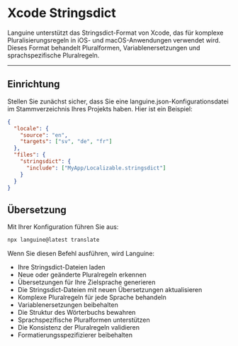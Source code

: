 # Xcode Stringsdict

Languine unterstützt das Stringsdict-Format von Xcode, das für komplexe Pluralisierungsregeln in iOS- und macOS-Anwendungen verwendet wird. Dieses Format behandelt Pluralformen, Variablenersetzungen und sprachspezifische Pluralregeln.

---

## Einrichtung

Stellen Sie zunächst sicher, dass Sie eine languine.json-Konfigurationsdatei im Stammverzeichnis Ihres Projekts haben. Hier ist ein Beispiel:

```json
{
  "locale": {
    "source": "en",
    "targets": ["sv", "de", "fr"]
  },
  "files": {
    "stringsdict": {
      "include": ["MyApp/Localizable.stringsdict"]
    }
  }
}
```

## Übersetzung

Mit Ihrer Konfiguration führen Sie aus:

```bash
npx languine@latest translate
```

Wenn Sie diesen Befehl ausführen, wird Languine:

- Ihre Stringsdict-Dateien laden
- Neue oder geänderte Pluralregeln erkennen
- Übersetzungen für Ihre Zielsprache generieren
- Die Stringsdict-Dateien mit neuen Übersetzungen aktualisieren
- Komplexe Pluralregeln für jede Sprache behandeln
- Variablenersetzungen beibehalten
- Die Struktur des Wörterbuchs bewahren
- Sprachspezifische Pluralformen unterstützen
- Die Konsistenz der Pluralregeln validieren
- Formatierungsspezifizierer beibehalten
